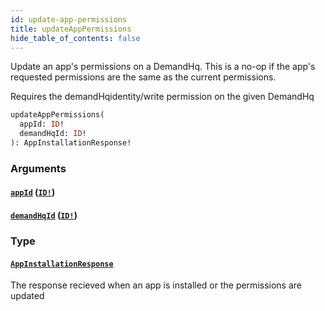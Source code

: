 ```yaml
---
id: update-app-permissions
title: updateAppPermissions
hide_table_of_contents: false
---
```



Update an app's permissions on a DemandHq. This is a no-op if the app's
requested permissions are the same as the current permissions.

Requires the demandHqidentity/write permission on the given DemandHq

```graphql
updateAppPermissions(
  appId: ID!
  demandHqId: ID!
): AppInstallationResponse!
```


### Arguments

#### [`appId`](#) ([`ID!`](/developers/demandhq-apis/demand-api/graphql/reference/scalars/id))




#### [`demandHqId`](#) ([`ID!`](/developers/demandhq-apis/demand-api/graphql/reference/scalars/id))




### Type

#### [`AppInstallationResponse`](/developers/demandhq-apis/demand-api/graphql/reference/objects/app-installation-response)

The response recieved when an app is installed or the permissions are updated




